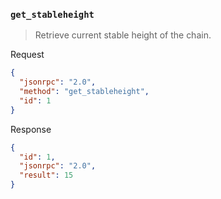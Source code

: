 ### `get_stableheight`

> Retrieve current stable height of the chain.

Request

```json
{
  "jsonrpc": "2.0",
  "method": "get_stableheight",
  "id": 1
}
```

Response

```json
{
  "id": 1,
  "jsonrpc": "2.0",
  "result": 15
}
```